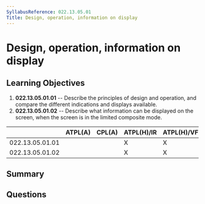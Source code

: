```yaml
---
SyllabusReference: 022.13.05.01
Title: Design, operation, information on display
---
```


# Design, operation, information on display

## Learning Objectives

1.  **022.13.05.01.01** -- Describe the principles of design and operation, and
    compare the different indications and displays available.
2.  **022.13.05.01.02** -- Describe what information can be displayed on the
    screen, when the screen is in the limited composite mode.

|                 | ATPL(A) | CPL(A) | ATPL(H)/IR | ATPL(H)/VFR | CPL(H) | IR | CBIR(A) |
| --------------- | ------- | ------ | ---------- | ----------- | ------ | -- | ------- |
| 022.13.05.01.01 |         |        | X          | X           | X      |    |         |
| 022.13.05.01.02 |         |        | X          | X           | X      |    |         |

## Summary

## Questions
